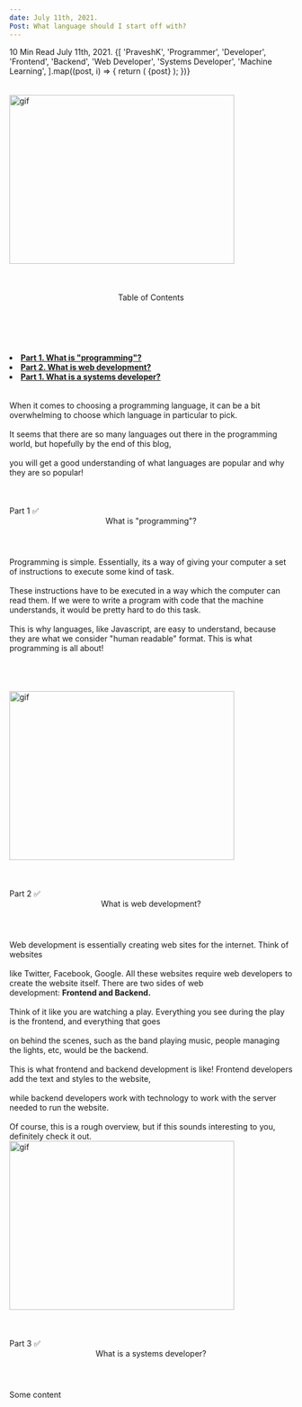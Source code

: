 ```yaml
---
date: July 11th, 2021.
Post: What language should I start off with?
---
```



<div className="dark-background">
	<Badge
		pill
		variant="primary"
		style={{ background: '#dc3545', marginLeft: '3px', fontSize: '14px' }}
	>
		10 Min Read
	</Badge>
	<Badge
		pill
		variant="primary"
		style={{ background: '#0094ca', marginLeft: '3px', fontSize: '14px' }}
	>
		July 11th, 2021.
	</Badge>
	{[
		'PraveshK',
		'Programmer',
		'Developer',
		'Frontend',
		'Backend',
		'Web Developer',
		'Systems Developer',
		'Machine Learning',
	].map((post, i) => {
		return (
			<Badge
				key={i}
				pill
				variant="primary"
				style={{ background: '#0a192f', marginLeft: '3px', fontSize: '14px' }}
			>
				{post}
			</Badge>
		);
	})}
	<div className="content">
		<br></br>
		<img
			src="https://i2.wp.com/allhtaccess.info/wp-content/uploads/2018/03/programming.gif?fit=1281%2C716&ssl=1"
			alt="gif"
			width="400px"
			height="300px"
		/>
		<br></br>
		<br></br>
		<Header color="#7e8dbd" size="36px">
			Table of Contents
		</Header> <br></br>
		<List color="#7e8dbd" style={{ listStyle: 'none' }}>
			<li>
				<b>
					<a
						href="#part-1-htcl"
						style={{ color: '#0094ca', textDecoration: 'none' }}
					>
						Part 1. What is "programming"?
					</a>
				</b>
			</li>
			<li>
				<b>
					<a
						href="#part-2-htcl"
						style={{ color: '#0094ca', textDecoration: 'none' }}
					>
						Part 2. What is web development?
					</a>
				</b>
			</li>
			<li>
				<b>
					<a
						href="#part-3-htcl"
						style={{ color: '#0094ca', textDecoration: 'none' }}
					>
						Part 1. What is a systems developer?
					</a>
				</b>
			</li>
		</List>
		<br></br>
		<Para color="#FFFFFF">
			When it comes to choosing a programming language, it can be a bit
			overwhelming to choose which language in particular to pick. <br></br>It seems
			that there are so many languages out there in the programming world, but hopefully
			by the end of this blog, <br></br>you will get a good understanding of
			what languages are popular and why they are so popular!
		</Para>
		<br></br>
		<br></br>
		<div id="part-1-htcl">
			<Badge
				pill
				variant="primary"
				style={{ background: '#17a2b8', marginLeft: '3px', fontSize: '14px' }}
			>
				Part 1 ✅
			</Badge>
			<Header color="#7e8dbd" size="24px" id="part-1-htcl">
				What is "programming"?
			</Header>
			<Para color="#FFFFFF">
				Programming is simple. Essentially, its a way of giving your computer a
				set of instructions to execute some kind of task. <br></br>These instructions
				have to be executed in a way which the computer can read them. If we were
				to write a program with code that the machine understands, it would be pretty
				hard to do this task. <br></br>This is why languages, like Javascript,
				are easy to understand, because they are what we consider "human
				readable" format. This is what programming is all about!
			</Para>
		</div>
		<br></br>
		<br></br>
		<div id="part-2-htcl">
			<img
				src="https://thumbs.gfycat.com/ColorlessBitesizedKob-max-1mb.gif"
				alt="gif"
				width="400px"
				height="300px"
			/>
			<br></br>
			<br></br>
			<Badge
				pill
				variant="primary"
				style={{ background: '#17a2b8', marginLeft: '3px', fontSize: '14px' }}
			>
				Part 2 ✅
			</Badge>
			<Header color="#7e8dbd" size="24px" id="part-2-htcl">
				What is web development?
			</Header>
			<Para color="#FFFFFF">
				Web development is essentially creating web sites for the internet.
				Think of websites<br></br>
				like Twitter, Facebook, Google. All these websites require web
				developers to create the website itself. There are two sides of web
				development:&nbsp;<b>Frontend and Backend.</b>
				<br></br> Think of it like you are watching a play. Everything you see
				during the play is the frontend, and everything that goes <br></br>
				on behind the scenes, such as the band playing music, people managing
				the lights, etc, would be the backend. <br></br> This is what frontend and
				backend development is like! Frontend developers add the text and styles
				to the website,
				<br></br> while backend developers work with technology to work with the
				server needed to run the website.
				<br></br> Of course, this is a rough overview, but if this sounds interesting
				to you, definitely check it out.
			</Para>
		</div>
		<div id="part-3-htcl">
			<img
				src="https://www.designproficient.com.au/blog/wp-content/uploads/2018/02/1111.gif"
				alt="gif"
				width="400px"
				height="300px"
			/>
			<br></br>
			<br></br>
			<Badge
				pill
				variant="primary"
				style={{ background: '#17a2b8', marginLeft: '3px', fontSize: '14px' }}
			>
				Part 3 ✅
			</Badge>
			<Header color="#7e8dbd" size="24px" id="part-2-htcl">
				What is a systems developer?
			</Header>
			<Para color="#FFFFFF">Some content</Para>
		</div>
	</div>
</div>
